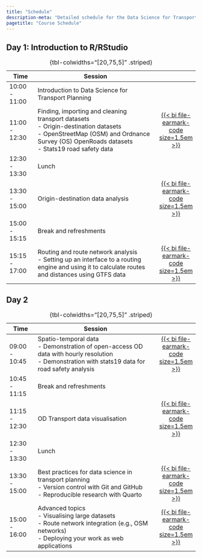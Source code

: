 ```yaml
---
title: "Schedule"
description-meta: "Detailed schedule for the Data Science for Transport Planning course, including session timings and topics."
pagetitle: "Course Schedule"
---
```


## Day 1: Introduction to R/RStudio

| Time          | Session                                                                 |   |
|---------------|-------------------------------------------------------------------------|:---:|
| 10:00 - 11:00 | Introduction to Data Science for Transport Planning                     |   |
| 11:00 - 12:30 | Finding, importing and cleaning transport datasets<br>- Origin-destination datasets<br>- OpenStreetMap (OSM) and Ordnance Survey (OS) OpenRoads datasets<br>- Stats19 road safety data | [{{< bi file-earmark-code size=1.5em >}}](s1.qmd)  |
| 12:30 - 13:30 | Lunch                                                                  |   |
| 13:30 - 15:00 | Origin-destination data analysis                                        | [{{< bi file-earmark-code size=1.5em >}}](s2.qmd)    |
| 15:00 - 15:15 | Break and refreshments                                                 |    |
| 15:15 - 17:00 | Routing and route network analysis<br>- Setting up an interface to a routing engine and using it to calculate routes and distances using GTFS data | [{{< bi file-earmark-code size=1.5em >}}](s3.qmd)|

: {tbl-colwidths="[20,75,5]" .striped}

## Day 2

| Time          | Session                                                                 |   |
|---------------|-------------------------------------------------------------------------|:---:|
| 09:00 - 10:45 | Spatio-temporal data<br>- Demonstration of open-access OD data with hourly resolution<br>- Demonstration with stats19 data for road safety analysis | [{{< bi file-earmark-code size=1.5em >}}](s4.qmd) |
| 10:45 - 11:15 | Break and refreshments                                                 | |
| 11:15 - 12:30 | OD Transport data visualisation                                        | [{{< bi file-earmark-code size=1.5em >}}](s5.qmd) |
| 12:30 - 13:30 | Lunch                                                                  | |
| 13:30 - 15:00 | Best practices for data science in transport planning<br>- Version control with Git and GitHub<br>- Reproducible research with Quarto | [{{< bi file-earmark-code size=1.5em >}}](s6.qmd) |
| 15:00 - 16:00 | Advanced topics<br>- Visualising large datasets<br>- Route network integration (e.g., OSM networks)<br>- Deploying your work as web applications | [{{< bi file-earmark-code size=1.5em >}}](s7.qmd)  |

: {tbl-colwidths="[20,75,5]" .striped}